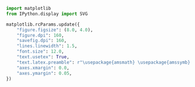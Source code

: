 ```python
import matplotlib
from IPython.display import SVG

matplotlib.rcParams.update({
    "figure.figsize": (8.0, 4.0),
    "figure.dpi": 160,
    "savefig.dpi": 160,
    "lines.linewidth": 1.5,
    "font.size": 12.0,
    "text.usetex": True,
    "text.latex.preamble": r"\usepackage{amsmath} \usepackage{amssymb} \usepackage{physics}",
    "axes.xmargin": 0.0,
    "axes.ymargin": 0.05,
})
```
